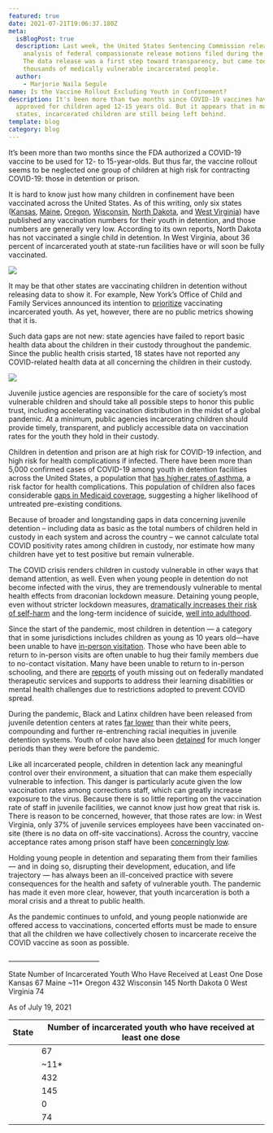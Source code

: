 ```yaml
---
featured: true
date: 2021-07-21T19:06:37.180Z
meta:
  isBlogPost: true
  description: Last week, the United States Sentencing Commission released an
    analysis of federal compassionate release motions filed during the pandemic.
    The data release was a first step toward transparency, but came too late for
    thousands of medically vulnerable incarcerated people.
  author:
    - Marjorie Naila Segule
name: Is the Vaccine Rollout Excluding Youth in Confinement?
description: It's been more than two months since COVID-19 vaccines have been
  approved for children aged 12-15 years old. But it appears that in many
  states, incarcerated children are still being left behind.
template: blog
category: blog
---
```

It’s been more than two months since the FDA authorized a COVID-19 vaccine to be used for 12- to 15-year-olds. But thus far, the vaccine rollout seems to be neglected one group of children at high risk for contracting COVID-19: those in detention or prison. 

It is hard to know just how many children in confinement have been vaccinated across the United States. As of this writing, only six states ([Kansas](https://www.doc.ks.gov/kdoc-coronavirus-updates/covid-19-vaccinations), [Maine](<https://www.maine.gov/corrections/sites/maine.gov.corrections/files/inline-files/MDOC COVID19 WebDashboard6-18-2021.pdf>), [Oregon](https://www.oregon.gov/oya/Pages/COVID.aspx), [Wisconsin](https://doc.wi.gov/Pages/COVID19(Coronavirus)/COVID19TestingDashboard.aspx), [North Dakota](https://www.docr.nd.gov/covid-19-information), and [West Virginia](https://dhhr.wv.gov/COVID-19/Pages/Correctional-Facilities.aspx)) have published any vaccination numbers for their youth in detention, and those numbers are generally very low. According to its own reports, North Dakota has not vaccinated a single child in detention. In West Virginia, about 36 percent of incarcerated youth at state-run facilities have or will soon be fully vaccinated.

![](images/youth-hex-vax.jpg)

It may be that other states are vaccinating children in detention without releasing data to show it. For example, New York’s Office of Child and Family Services announced its intention to [prioritize](https://abcnews.go.com/Health/york-teens-16-older-homeless-jailed-foster-care/story?id=76084995) vaccinating incarcerated youth. As yet, however, there are no public metrics showing that it is. 

Such data gaps are not new: state agencies have failed to report basic health data about the children in their custody throughout the pandemic. Since the public health crisis started, 18 states have not reported any COVID-related health data at all concerning the children in their custody.

![](images/youth-hex.jpg)

Juvenile justice agencies are responsible for the care of society’s most vulnerable children and should take all possible steps to honor this public trust, including accelerating vaccination distribution in the midst of a global pandemic. At a minimum, public agencies incarcerating children should provide timely, transparent, and publicly accessible data on vaccination rates for the youth they hold in their custody. 

Children in detention and prison are at high risk for COVID-19 infection, and high risk for health complications if infected. There have been more than 5,000 confirmed cases of COVID-19 among youth in detention facilities across the United States, a population that [has higher rates of asthma](https://pubmed.ncbi.nlm.nih.gov/28300655/), a risk factor for health complications. This population of children also faces considerable [gaps in Medicaid coverage](https://pediatrics.aappublications.org/content/140/5/e20171107), suggesting a higher likelihood of untreated pre-existing conditions.

Because of broader and longstanding gaps in data concerning juvenile detention – including data as basic as the total numbers of children held in custody in each system and across the country – we cannot calculate total COVID positivity rates among children in custody, nor estimate how many children have yet to test positive but remain vulnerable.

The COVID crisis renders children in custody vulnerable in other ways that demand attention, as well. Even when young people in detention do not become infected with the virus, they are tremendously vulnerable to mental health effects from draconian lockdown measure. Detaining young people, even without stricter lockdown measures, [dramatically increases their risk of self-harm](https://pubmed.ncbi.nlm.nih.gov/28374220/) and the long-term incidence of suicide, [well into adulthood](https://www.ncbi.nlm.nih.gov/pmc/articles/PMC5260153/). 

Since the start of the pandemic, most children in detention — a category that in some jurisdictions includes children as young as 10 years old—have been unable to have [in-person visitation](https://www.themarshallproject.org/2020/03/23/i-want-to-see-my-child-juvenile-lockups-cut-visits-over-covid-19-fears). Those who have been able to return to in-person visits are often unable to hug their family members due to no-contact visitation. Many have been unable to return to in-person schooling, and there are [reports](https://www.injusticewatch.org/news/juvenile-justice/2021/state-investigation-special-ed-juvenile-jail/) of youth missing out on federally mandated therapeutic services and supports to address their learning disabilities or mental health challenges due to restrictions adopted to prevent COVID spread. 

During the pandemic, Black and Latinx children have been released from juvenile detention centers at rates [far lower](https://www.themarshallproject.org/2021/03/08/many-juvenile-jails-are-now-almost-entirely-filled-with-young-people-of-color) than their white peers, compounding and further re-entrenching racial inequities in juvenile detention systems.  Youth of color have also been [detained](https://www.themarshallproject.org/2021/03/08/many-juvenile-jails-are-now-almost-entirely-filled-with-young-people-of-color) for much longer periods than they were before the pandemic. 

Like all incarcerated people, children in detention lack any meaningful control over their environment, a situation that can make them especially vulnerable to infection. This danger is particularly acute given the low vaccination rates among corrections staff, which can greatly increase exposure to the virus. Because there is so little reporting on the vaccination rate of staff in juvenile facilities, we cannot know just how great that risk is. There is reason to be concerned, however, that those rates are low: in West Virginia, only 37% of juvenile services employees have been vaccinated on-site (there is no data on off-site vaccinations). Across the country, vaccine acceptance rates among prison staff have been [concerningly low](https://uclacovidbehindbars.org/blog/counting-the-shots). 

Holding young people in detention and separating them from their families — and in doing so, disrupting their development, education, and life trajectory — has always been an ill-conceived practice with severe consequences for the health and safety of vulnerable youth. The pandemic has made it even more clear, however, that youth incarceration is both a moral crisis and a threat to public health. 

As the pandemic continues to unfold, and young people nationwide are offered access to vaccinations, concerted efforts must be made to ensure that all the children we have collectively chosen to incarcerate receive the COVID vaccine as soon as possible.

\_\_\_\_\_\_\_\_\_\_\_\_\_\_\_\_\_\_\_\_\_\_\_\_\_\_\_\_

State 	              Number of Incarcerated Youth Who Have Received at Least One Dose 
Kansas                  67
Maine                   ~11* 
Oregon                 432 
Wisconsin            145 
North Dakota       0 
West Virginia         74 

As of July 19, 2021

<div className="youth-table">
  <table>
    <thead>
      <tr>
        <th>State</th>
        <th>Number of incarcerated youth who have received at least one dose</th>
      </tr>
    </thead>
    <tbody>
      <tr>
        <td>
          <a Kansas</a>
        </td>
        <td>
          <span>67</span>
        </td>
      </tr>
      

<tr>
        <td>
          <a Maine</a>
        </td>
        <td>
          <span>~11*</span>
        </td>
      </tr>

<tr>
        <td>
          <a Oregon</a>
        </td>
        <td>
          <span>432</span>
        </td>
      </tr>

<tr>
        <td>
          <a Wisconsin</a>
        </td>
        <td>
          <span>145</span>
        </td>
      </tr>

<tr>
        <td>
          <a North Dakota</a>
        </td>
        <td>
          <span>0</span>
        </td>
      </tr>

<tr>
        <td>
          <a West Virginia</a>
        </td>
        <td>
          <span>74</span>
        </td>
      </tr>
    </tbody>
  </table>
</div>